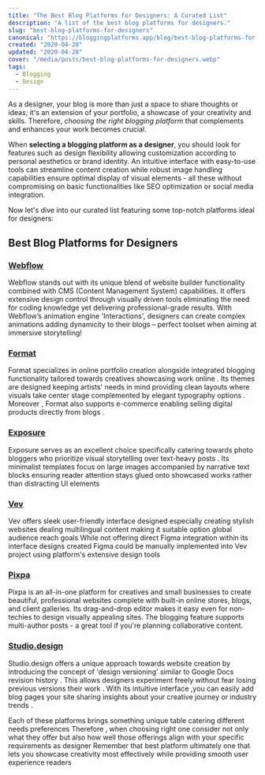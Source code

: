 ```yaml
---
title: "The Best Blog Platforms for Designers: A Curated List"
description: "A list of the best blog platforms for designers."
slug: "best-blog-platforms-for-designers"
canonical: "https://bloggingplatforms.app/blog/best-blog-platforms-for-designers"
created: "2020-04-28"
updated: "2020-04-28"
cover: "/media/posts/best-blog-platforms-for-designers.webp"
tags:
  - Blogging
  - Design
---
```



As a designer, your blog is more than just a space to share thoughts or ideas; it's an extension of your portfolio, a showcase of your creativity and skills. Therefore, _choosing the right blogging platform_ that complements and enhances your work becomes crucial.

When __selecting a blogging platform as a designer__, you should look for features such as design flexibility allowing customization according to personal aesthetics or brand identity. An intuitive interface with easy-to-use tools can streamline content creation while robust image handling capabilities ensure optimal display of visual elements - all these without compromising on basic functionalities like SEO optimization or social media integration.

Now let's dive into our curated list featuring some top-notch platforms ideal for designers:

## Best Blog Platforms for Designers

### [Webflow](/platforms/webflow)

Webflow stands out with its unique blend of website builder functionality combined with CMS (Content Management System) capabilities. It offers extensive design control through visually driven tools eliminating the need for coding knowledge yet delivering professional-grade results. With Webflow’s animation engine 'Interactions', designers can create complex animations adding dynamicity to their blogs – perfect toolset when aiming at immersive storytelling!

### [Format](/platforms/format)

Format specializes in online portfolio creation alongside integrated blogging functionality tailored towards creatives showcasing work online . Its themes are designed keeping artists' needs in mind providing clean layouts where visuals take center stage complemented by elegant typography options . Moreover , Format also supports e-commerce enabling selling digital products directly from blogs .

### [Exposure](/platforms/exposure)

Exposure serves as an excellent choice specifically catering towards photo bloggers who prioritize visual storytelling over text-heavy posts . Its minimalist templates focus on large images accompanied by narrative text blocks ensuring reader attention stays glued onto showcased works rather than distracting UI elements

### [Vev](/platforms/vev)

Vev offers sleek user-friendly interface designed especially creating stylish websites dealing multilingual content making it suitable option global audience reach goals While not offering direct Figma integration within its interface designs created Figma could be manually implemented into Vev project using platform's extensive design tools

### [Pixpa](/platforms/pixpa)

Pixpa is an all-in-one platform for creatives and small businesses to create beautiful, professional websites complete with built-in online stores, blogs, and client galleries. Its drag-and-drop editor makes it easy even for non-techies to design visually appealing sites. The blogging feature supports multi-author posts - a great tool if you're planning collaborative content.

### [Studio.design](/platforms/studio)

Studio.design offers a unique approach towards website creation by introducing the concept of 'design versioning' similar to Google Docs revision history . This allows designers experiment freely without fear losing previous versions their work . With its intuitive interface ,you can easily add blog pages your site sharing insights about your creative journey or industry trends .

Each of these platforms brings something unique table catering different needs preferences Therefore , when choosing right one consider not only what they offer but also how well those offerings align with your specific requirements as designer Remember that best platform ultimately one that lets you showcase creativity most effectively while providing smooth user experience readers

